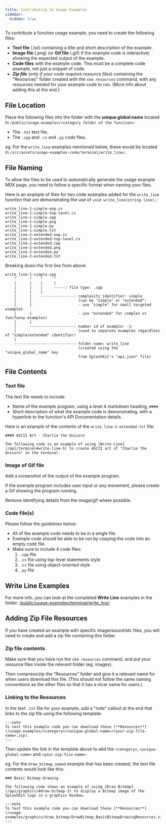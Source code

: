 ```yaml
---
title: Contributing to Usage Examples
sidebar:
  hidden: true
---
```


To contribute a function usage example, you need to create the following files:

- **Text file** (.txt) containing a title and short description of the example.
- **Image file** (.png) (or **Gif file** (.gif) if the example code is interactive) showing the expected output of the example.
- **Code files** with the example code. This must be a complete code example, not just a snippet of code.
- ***Zip file*** (*only if your code requires resource files*) containing the "Resources" folder created with the `skm resources` command, with any resources needed for your example code to run. (More info about adding this at the end.)

## File Location

Place the following files into the folder with the **unique global name** located in `/public/usage-examples/<category folder of the function>`:

- The `.txt` text file.
- The `.cpp` and `.cs` and `.py` code files.

eg. For the `write_line` examples mentioned below, these would be located in `/src/assets/usage-examples-code/terminal/write_line/`.

## File Naming

To allow the files to be used to automatically generate the usage example MDX page, you need to follow a specific format when naming your files.

Here is an example of files for two code examples added for the `write_line` function that are demonstrating the use of `void write_line(string line);`:

```plaintext
write_line-1-simple-oop.cs
write_line-1-simple-top-level.cs
write_line-1-simple.cpp
write_line-1-simple.png
write_line-1-simple.py
write_line-1-simple.txt
write_line-2-extended-oop.cs
write_line-2-extended-top-level.cs
write_line-2-extended.cpp
write_line-2-extended.png
write_line-2-extended.py
write_line-2-extended.txt
```

Breaking down the first line from above:

```plaintext
write_line-1-simple.cpp
    ^      ^    ^     ^
    |      |    |     |
    |      |    |     -----: file type: .cpp
    |      |    |
    |      |    ---------------: complexity identifier: simple
    |      |                     (can be "simple" or "extended":
    |      |                     - use "simple" for small targeted examples
    |      |                     - use "extended" for complex or fun/funny examples)
    |      |
    |      --------------------: number id of example: -1-
    |                            (used to separate examples regardless of "simple/extended" identifier)
    |
    ---------------------------: folder name: write_line
                                 (created using the "unique_global_name" key
                                 from SplashKit's "api.json" file)
```

## File Contents

### Text file

The text file needs to include:

- Name of the example program, using a level 4 markdown heading, `####`.
- Short description of what the example code is demonstrating, with a hyperlink to the function's API Documentation details.

Here is an example of the contents of the `write_line-2-extended.txt` file:

```plaintext
#### ASCII Art - Charlie the Unicorn

The following code is an example of using [Write Line](/api/terminal#write-line-5) to create ASCII art of "Charlie the Unicorn" in the terminal.
```

### Image of Gif file

Add a screenshot of the output of the example program.

If the example program includes user input or any movement, please create a Gif showing the program running.

Remove identifying details from the image/gif where possible.

### Code file(s)

Please follow the guidelines below:

- All of the example code needs to be in a single file.
- Example code should be able to be run by copying the code into an empty code file.
- Make sure to include 4 code files:
  1. `.cpp` file
  2. `.cs` file using top-level statements style
  3. `.cs` file using object-oriented style
  4. `.py` file

## Write Line Examples

For more info, you can look at the completed **Write Line** examples in the folder: [/public/usage-examples/terminal/write_line/](https://github.com/splashkit/splashkit.io-starlight/tree/master/public/usage-examples/terminal/write_line)

## Adding Zip File Resources

If you have created an example with specific image/sound/etc files, you will need to create and add a zip file containing this folder.

### Zip file contents

Make sure that you have run the `skm resources` command, and put your resource files inside the relevant folder (eg. images).

Then compress/zip the "Resources" folder and give it a relevant name for when users download this file. (This should not follow the same naming conventions as the other files so that it has a nicer name for users.)

### Linking to the Resources

In the text `.txt` file for your example, add a "note" callout at the end that links to the zip file using the following template:

```plaintext
:::note
To test this example code you can download these [**Resources**](/usage-examples/<category>/<unique-global-name>/<your-zip-file-name>.zip).
:::
```

Then update the link in the template above to add the `<category>`, `<unique-global-name>` and `<your-zip-file-name>`.

eg. For the `draw_bitmap_named` example that has been created, the text file contents would look like this:

```plaintext
### Basic Bitmap Drawing

The following code shows an example of using [Draw Bitmap](/api/graphics/#draw-bitmap-3) to display a Bitmap image of the SplashKit logo in a graphics Window.

:::note
To test this example code you can download these [**Resources**](/usage-examples/graphics/draw_bitmap/DrawBitmap_BasicBitmapDrawingResources.zip).
:::
```
